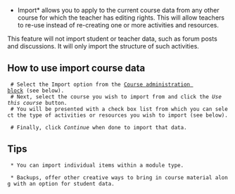 *Import* allows you to apply to the current course data from any other course for which the teacher has editing rights. This will allow teachers to re-use instead of re-creating one or more activities and resources.

This feature will not import student or teacher data, such as forum posts and discussions. It will only import the structure of such activities.

==How to use import course data==

  # Select the Import option from the [[Course administration block]] (see below).  
  # Next, select the course you wish to import from and click the ''Use this course'' button.
  # You will be presented with a check box list from which you can select the type of activities or resources you wish to import (see below). 
  # Finally, click ''Continue'' when done to import that data. 

==Tips==

  * You can import individual items within a module type.

  * Backups, offer other creative ways to bring in course material along with an option for student data.